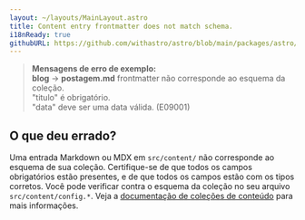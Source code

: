 ```yaml
---
layout: ~/layouts/MainLayout.astro
title: Content entry frontmatter does not match schema.
i18nReady: true
githubURL: https://github.com/withastro/astro/blob/main/packages/astro/src/core/errors/errors-data.ts
---
```


> **Mensagens de erro de exemplo:**<br/>
**blog** → **postagem.md** frontmatter não corresponde ao esquema da coleção.<br/>
"titulo" é obrigatório.<br/>
"data" deve ser uma data válida. (E09001)

## O que deu errado?

Uma entrada Markdown ou MDX em `src/content/` não corresponde ao esquema de sua coleção.
Certifique-se de que todos os campos obrigatórios estão presentes, e de que todos os campos estão com os tipos corretos.
Você pode verificar contra o esquema da coleção no seu arquivo `src/content/config.*`.
Veja a [documentação de coleções de conteúdo](/pt-br/guides/content-collections/) para mais informações.



